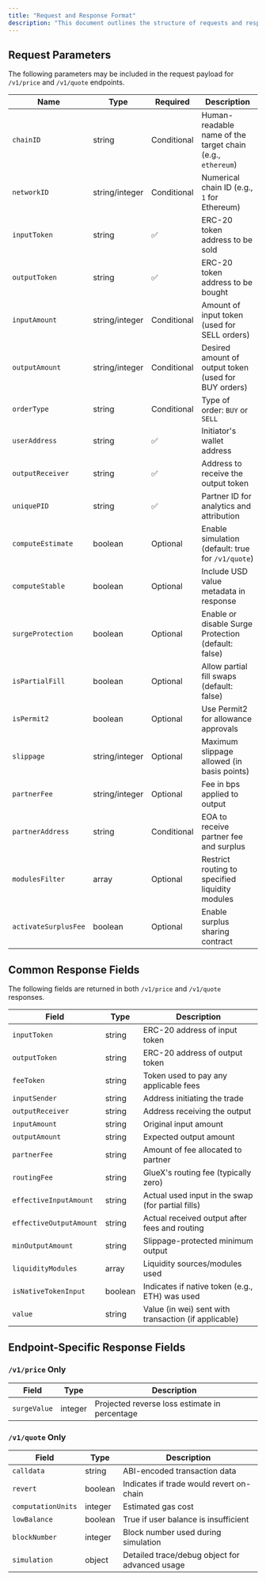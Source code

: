 ```yaml
---
title: "Request and Response Format"
description: "This document outlines the structure of requests and responses for the Router API. It covers both common fields applicable across endpoints and endpoint-specific fields."
---
```


## Request Parameters

The following parameters may be included in the request payload for `/v1/price` and `/v1/quote` endpoints.

| Name                 | Type            | Required     | Description                                                  |
|----------------------|------------------|---------------|--------------------------------------------------------------|
| `chainID`            | string           | Conditional   | Human-readable name of the target chain (e.g., `ethereum`)   |
| `networkID`          | string/integer   | Conditional   | Numerical chain ID (e.g., `1` for Ethereum)                  |
| `inputToken`         | string           | ✅             | ERC-20 token address to be sold                              |
| `outputToken`        | string           | ✅             | ERC-20 token address to be bought                            |
| `inputAmount`        | string/integer   | Conditional   | Amount of input token (used for SELL orders)                |
| `outputAmount`       | string/integer   | Conditional   | Desired amount of output token (used for BUY orders)        |
| `orderType`          | string           | Conditional   | Type of order: `BUY` or `SELL`                               |
| `userAddress`        | string           | ✅             | Initiator's wallet address                                   |
| `outputReceiver`     | string           | ✅             | Address to receive the output token                          |
| `uniquePID`          | string           | ✅             | Partner ID for analytics and attribution                     |
| `computeEstimate`    | boolean          | Optional      | Enable simulation (default: true for `/v1/quote`)           |
| `computeStable`      | boolean          | Optional      | Include USD value metadata in response                       |
| `surgeProtection`    | boolean          | Optional      | Enable or disable Surge Protection (default: false)          |
| `isPartialFill`      | boolean          | Optional      | Allow partial fill swaps (default: false)                   |
| `isPermit2`          | boolean          | Optional      | Use Permit2 for allowance approvals                          |
| `slippage`           | string/integer   | Optional      | Maximum slippage allowed (in basis points)                  |
| `partnerFee`         | string/integer   | Optional      | Fee in bps applied to output                                 |
| `partnerAddress`     | string           | Conditional   | EOA to receive partner fee and surplus                      |
| `modulesFilter`      | array            | Optional      | Restrict routing to specified liquidity modules              |
| `activateSurplusFee` | boolean          | Optional      | Enable surplus sharing contract                             |


## Common Response Fields

The following fields are returned in both `/v1/price` and `/v1/quote` responses.

| Field                   | Type     | Description                                         |
|-------------------------|----------|-----------------------------------------------------|
| `inputToken`            | string   | ERC-20 address of input token                       |
| `outputToken`           | string   | ERC-20 address of output token                      |
| `feeToken`              | string   | Token used to pay any applicable fees               |
| `inputSender`           | string   | Address initiating the trade                        |
| `outputReceiver`        | string   | Address receiving the output                        |
| `inputAmount`           | string   | Original input amount                               |
| `outputAmount`          | string   | Expected output amount                              |
| `partnerFee`            | string   | Amount of fee allocated to partner                  |
| `routingFee`            | string   | GlueX's routing fee (typically zero)                |
| `effectiveInputAmount`  | string   | Actual used input in the swap (for partial fills)   |
| `effectiveOutputAmount` | string   | Actual received output after fees and routing       |
| `minOutputAmount`       | string   | Slippage-protected minimum output                   |
| `liquidityModules`      | array    | Liquidity sources/modules used                      |
| `isNativeTokenInput`    | boolean  | Indicates if native token (e.g., ETH) was used      |
| `value`                 | string   | Value (in wei) sent with transaction (if applicable)|


## Endpoint-Specific Response Fields

### `/v1/price` Only

| Field        | Type     | Description                                       |
|--------------|----------|---------------------------------------------------|
| `surgeValue` | integer  | Projected reverse loss estimate in percentage     |

### `/v1/quote` Only

| Field              | Type     | Description                                      |
|--------------------|----------|--------------------------------------------------|
| `calldata`         | string   | ABI-encoded transaction data                     |
| `revert`           | boolean  | Indicates if trade would revert on-chain         |
| `computationUnits` | integer  | Estimated gas cost                               |
| `lowBalance`       | boolean  | True if user balance is insufficient             |
| `blockNumber`      | integer  | Block number used during simulation              |
| `simulation`       | object   | Detailed trace/debug object for advanced usage   |
